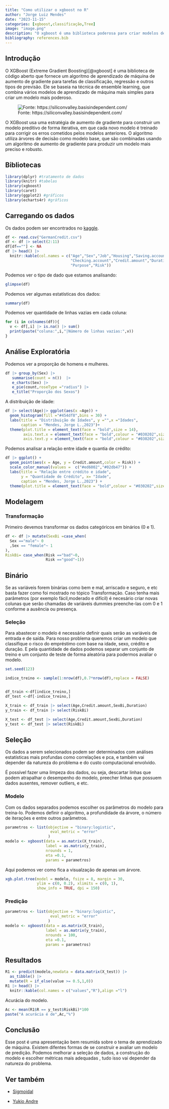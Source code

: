 ```yaml
---
title: "Como utilizar o xgboost no R"
author: "Jorge Luiz Mendes"
date: "2023-11-15"
categories: [xgboost,classificação,Tree]
image: "image.png"
description: "O xgboost é uma biblioteca poderosa para criar modelos de previsão"
bibliography: references.bib
---
```


## Introdução

O XGBoost (Extreme Gradient Boosting)[@xgboost] é uma biblioteca de código aberto que fornece um algoritmo de aprendizado de máquina de aumento de gradiente para tarefas de classificação, regressão e outros tipos de previsão. Ele se baseia na técnica de ensemble learning, que combina vários modelos de aprendizado de máquina mais simples para criar um modelo mais poderoso.

![Fonte: https://siliconvalley.basisindependent.com/](image.png){fig-align="center"}

O XGBoost usa uma estratégia de aumento de gradiente para construir um modelo preditivo de forma iterativa, em que cada novo modelo é treinado para corrigir os erros cometidos pelos modelos anteriores. O algoritmo utiliza árvores de decisão como modelo base, que são combinadas usando um algoritmo de aumento de gradiente para produzir um modelo mais preciso e robusto.

## Bibliotecas

```r
library(dplyr) #tratamento de dados
library(knitr) #tabelas
library(xgboost) 
library(caret)
library(ggplot2) #gráficos
library(echarts4r) #gráficos
```

## Carregando os dados

Os dados podem ser encontrados no [kaggle](https://www.kaggle.com/datasets/uciml/german-credit).

```r
df <- read.csv("GermanCredit.csv")
df <- df |> select(2:11)
df[df==""] <- NA
df |> head() |> 
  knitr::kable(col.names = c("Age","Sex","Job","Housing","Saving.accounts",
                             "Checking.account","Credit.amount","Duration",
                             "Purpose","Risk"))
```

Podemos ver o tipo de dado que estamos analisando:

```r
glimpse(df)
```

Podemos ver algumas estatísticas dos dados:

```r
summary(df)
```

Podemos ver quantidade de linhas vazias em cada coluna:

```r
for (i in colnames(df)){
  v <- df[,i] |> is.na() |> sum()
  print(paste("coluna:",i,"|Número de linhas vazias:",v))
}
```

## Análise Exploratória

Podemos ver a proporção de homens e mulheres.

```r
df |> group_by(Sex) |>  
   summarise(count = n())  |> 
   e_charts(Sex) |> 
   e_pie(count,roseType ="radius") |> 
   e_title("Proporção dos Sexos")

```

A distribuição de idade:

```r
df |> select(Age)|> ggplot(aes(x =Age)) +
  geom_histogram(fill ="#454df8",bins = 30) +
  labs(title = "Distribuição de Idades", y ="",x ="Idades",
       caption = "Mendes, Jorge L.,2023")+
  theme(plot.title = element_text(face = "bold",size = 14),
        axis.text.x = element_text(face = "bold",colour = "#030202",size =10),
        axis.text.y = element_text(face = "bold",colour = "#030202",size =10))
```

Podemos analisar a relação entre idade e quantia de crédito:

```r
df |> ggplot() +
  geom_point(aes(x = Age, y = Credit.amount,color = Risk)) +
  scale_color_manual(values =  c("#ed6002","#02db47")) +
  labs(title = "Relação entre crédito e idade",
       y = "Quantidade de Crédito", x= "Idade",
       caption = "Mendes, Jorge L.,2023") +
  theme(plot.title = element_text(face = "bold",colour = "#030202",size =15))
```

## Modelagem

### Transformação

Primeiro devemos transformar os dados categóricos em binários (0 e 1).

```r
df <- df |> mutate(SexBi =case_when(
  Sex =="male"~ 0
  ,Sex == "female"~ 1
),
RiskBi= case_when(Risk =="bad"~0,
                  Risk =="good"~1))

```

::: {.callout-note collapse="true"}
## Binário

Se as variáveis forem binárias como bem e mal, arriscado e seguro, e etc basta fazer como foi mostrado no tópico Transformação. Caso tenha mais parâmetros (por exemplo fácil,moderado e difícil) é necesário criar novas colunas que serão chamadas de variáveis dummies preenche-las com 0 e 1 conforme a ausência ou presença.
:::

### Seleção

Para abastecer o modelo é necessário definir quais serão as variáveis de entrada e de saída. Para nosso problema queremos criar um modelo que classifique o risco do empréstimo com base na idade, sexo, crédito e duração. E pela quantidade de dados podemos separar um conjunto de treino e um conjunto de teste de forma aleatória para podermos avaliar o modelo.

```r
set.seed(123)

indice_treino <- sample(1:nrow(df),0.7*nrow(df),replace = FALSE)


df_train <-df[indice_treino,]
df_test <-df[-indice_treino,]

X_train <- df_train |> select(Age,Credit.amount,SexBi,Duration)
y_train <- df_train |> select(RiskBi)

X_test <- df_test |> select(Age,Credit.amount,SexBi,Duration)
y_test <- df_test |> select(RiskBi)
```

::: {.callout-tip collapse="true"}
## Seleção

Os dados a serem selecionados podem ser determinados com análises estatísticas mais profundas como correlações e pca, e também vai depender da natureza do problema e do custo computacional envolvido.

É possível fazer uma limpeza dos dados, ou seja, descartar linhas que podem atrapalhar o desempenho do modelo, preecher linhas que possuem dados ausentes, remover outliers, e etc.
:::

### Modelo

Com os dados separados podemos escolher os parâmetros do modelo para treina-lo. Podemos definir o algoritmo, a profundidade da árvore, o número de iterações e entre outros parâmetros.

```r
parametros <- list(objective = "binary:logistic", 
                    eval_metric = "error"
                   )
modelo <- xgboost(data = as.matrix(X_train),
                  label = as.matrix(y_train),
                  nrounds = 1,
                  eta =0.1,
                  params = parametros)

```

Aqui podemos ver como fica a visualzação de apenas um árvore.

```r
xgb.plot.tree(model = modelo, fsize = 8, margin = 30, 
              ylim = c(0, 0.2), xlimits = c(0, 1),
              show_info = TRUE, dpi = 150)
```

### Predição

```r
parametros <- list(objective = "binary:logistic", 
                    eval_metric = "error"
                   )
modelo <- xgboost(data = as.matrix(X_train),
                  label = as.matrix(y_train),
                  nrounds = 100,
                  eta =0.1,
                  params = parametros)

```

## Resultados

```r
R1 <- predict(modelo,newdata = data.matrix(X_test)) |>  
  as_tibble() |> 
  mutate(R = if_else(value >= 0.5,1,0))
R1 |> head() |> 
  knitr::kable(col.names = c("values","R"),align ="l")

```

Acurácia do modelo.

```r
Ac <- mean(R1$R == y_test$RiskBi)*100
paste("A acurácia é de",Ac,"%")
```

## Conclusão

Esse post é uma apresentação bem resumida sobre o tema de aprendizado de máquina. Existem difentes formas de se construir e avaliar um modelo de predição. Podemos melhorar a seleção de dados, a construção do modelo e escolher métricas mais adequadas , tudo isso vai depender da natureza do problema.

## Ver também

-   [Sigmoidal](https://sigmoidal.ai/xgboost-aprenda-algoritmo-de-machine-learning-em-python/)

-   [Yukio Andre](https://github.com/yukioandre)
